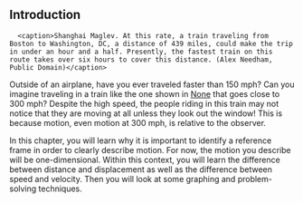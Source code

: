 ## Introduction

      <caption>Shanghai Maglev. At this rate, a train traveling from Boston to Washington, DC, a distance of 439 miles, could make the trip in under an hour and a half. Presently, the fastest train on this route takes over six hours to cover this distance. (Alex Needham, Public Domain)</caption>
Outside of an airplane, have you ever traveled faster than 150 mph? Can you imagine traveling in a train like the one shown in [None](None) that goes close to 300 mph? Despite the high speed, the people riding in this train may not notice that they are moving at all unless they look out the window! This is because motion, even motion at 300 mph, is relative to the observer.

In this chapter, you will learn why it is important to identify a reference frame in order to clearly describe motion. For now, the motion you describe will be one-dimensional. Within this context, you will learn the difference between distance and displacement as well as the difference between speed and velocity. Then you will look at some graphing and problem-solving techniques.

